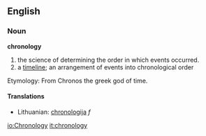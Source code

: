 ==English==

===Noun===
'''chronology'''
# the science of determining the order in which events occurred. 
# a [[timeline]]; an arrangement of events into chronological order
Etymology: From Chronos the greek god of time.
====Translations====
*Lithuanian: [[chronologija]] ''f''

[[io:Chronology]]
[[it:chronology]]